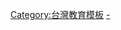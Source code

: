 {{Catnav|台灣模板|台灣教育模板}}
{{Catnav|台灣|台灣教育|台灣高等教育}}
{{Template category|description = 本分類收錄台灣高等教育之導航模板。}}

[[Category:台灣教育模板|Category:台灣教育模板]]
[[Category:台灣高等教育|-]]